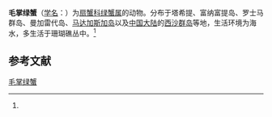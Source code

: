 {{Speciesbox
| name = 毛掌绿蟹
| status = 
| status_system = 
| image = 
| genus = Chlorodiella
| species = barbata
| authority = (Borradaile, 1900)<ref name='id11799'>{{cite web| url =http://www.bioinfo.cn/db05/BjdwSpecies.php?action=view&id=11799| title =毛掌绿蟹| work =《中国动物物种编目数据库》| publisher =中国科学院微生物研究所| author =中国科学院动物研究所| accessdate =2009-04-28| deadurl =yes| archiveurl =https://web.archive.org/web/20160305001344/http://www.bioinfo.cn/db05/BjdwSpecies.php?action=view&id=11799| archivedate =2016-03-05}}</ref>
}}

'''毛掌绿蟹'''（[[学名|学名]]：{{lang|la|''Chlorodiella barbata''}}）为[[扇蟹科|扇蟹科]][[绿蟹属|绿蟹属]]的动物。分布于塔希提、富纳富提岛、罗士马群岛、曼加雷代岛、[[马达加斯加岛|马达加斯加岛]]以及[[中国大陆|中国大陆]]的[[西沙群岛|西沙群岛]]等地，生活环境为海水，多生活于珊瑚礁丛中。<ref name='id11799'/>

== 参考文献 ==
{{reflist}}

{{Wikispecies|Chlorodiella barbata}}
{{Taxonbar|from=Q13465552}}

[[Category:绿蟹属|毛掌绿蟹]]


{{螃蟹小作品}}